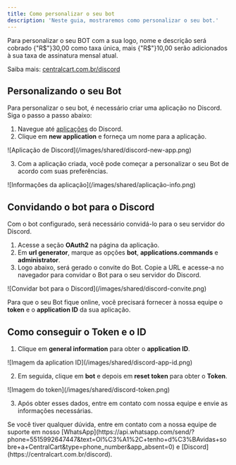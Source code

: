 ```yaml
---
title: Como personalizar o seu bot
description: 'Neste guia, mostraremos como personalizar o seu bot.'
---
```


<Note>
  Para personalizar o seu BOT com a sua logo, nome e descrição será cobrado {"R$"}30,00 como taxa única, mais {"R$"}10,00 serão adicionados à sua taxa de assinatura mensal atual.

Saiba mais: [centralcart.com.br/discord](https://centralcart.com.br/discord)

</Note>

## Personalizando o seu Bot
Para personalizar o seu bot, é necessário criar uma aplicação no Discord. Siga o passo a passo abaixo:

1. Navegue até [aplicações](https://discord.com/developers/applications) do Discord.
2. Clique em **new application** e forneça um nome para a aplicação.

<Frame>
![Aplicação de Discord](/images/shared/discord-new-app.png)
</Frame>

3. Com a aplicação criada, você pode começar a personalizar o seu Bot de acordo com suas preferências.

<Frame>
![Informações da aplicação](/images/shared/aplicação-info.png)
</Frame>

## Convidando o bot para o Discord
Com o bot configurado, será necessário convidá-lo para o seu servidor do Discord.

1. Acesse a seção **OAuth2** na página da aplicação.
2. Em **url generator**, marque as opções **bot**, **applications.commands** e **administrator**.
3. Logo abaixo, será gerado o convite do Bot. Copie a URL e acesse-a no navegador para convidar o Bot para o seu servidor do Discord.

<Frame>
![Convidar bot para o Discord](/images/shared/discord-convite.png)
</Frame>

<Note>Para que o seu Bot fique online, você precisará fornecer à nossa equipe o **token** e o **application ID** da sua aplicação.</Note>

## Como conseguir o Token e o ID
1. Clique em **general information** para obter o **application ID**.

<Frame>
![Imagem da aplication ID](/images/shared/discord-app-id.png)
</Frame>

2. Em seguida, clique em **bot** e depois em **reset token** para obter o **Token**.

<Frame>
![Imagem do token](/images/shared/discord-token.png)
</Frame>

3. Após obter esses dados, entre em contato com nossa equipe e envie as informações necessárias.
<Check>
Se você tiver qualquer dúvida, entre em contato com a nossa equipe de suporte
em nosso [WhatsApp](https://api.whatsapp.com/send/?phone=5515992647447&text=Ol%C3%A1%2C+tenho+d%C3%BAvidas+sobre+a+CentralCart&type=phone_number&app_absent=0) 
e [Discord](https://centralcart.com.br/discord).
</Check>




